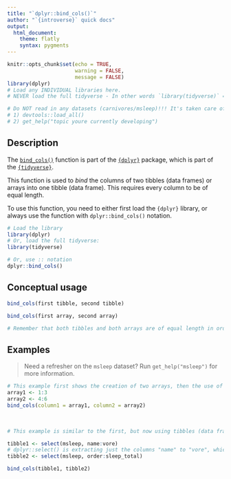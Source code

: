 ```yaml
---
title: "`dplyr::bind_cols()`"
author: "`{introverse}` quick docs"
output: 
  html_document:
    theme: flatly
    syntax: pygments
---
```


<!-- Welcome to the template! This comment is here to help you get started. The HTML comments will help you fill it out. Please make sure to do the following:
- make the YAML `title` the topic name. For example, the `filter()` docs are titled `dplyr::filter()` (with backticks since it's code!)
- name the final Rmd file "packagethetopiccomesfrom_topic.Rmd". For example, the `filter()` file is named `dplyr_filter.Rmd`
- If you are considering documenting MULTIPLE TOPICS in a single help Rmd, STOP and CONSULT FIRST with Spielman!!
-->

```r
knitr::opts_chunk$set(echo = TRUE, 
                      warning = FALSE, 
                      message = FALSE)
library(dplyr)
# Load any INDIVIDUAL libraries here.
# NEVER load the full tidyverse - In other words `library(tidyverse)` => ABSOLUTELY NOT!!!! Load only what you need, _one at a time_.

# Do NOT read in any datasets (carnivores/msleep)!!! It's taken care of, as long as you develop as follows instead of knitting (really, no knitting!) - 
# 1) devtools::load_all()
# 2) get_help("topic youre currently developing")
```


## Description

The [`bind_cols()`](https://dplyr.tidyverse.org/reference/bind.html) function is part of the [`{dplyr}`](https://dplyr.tidyverse.org/) package, which is part of the [`{tidyverse}`](https://www.tidyverse.org/).

This function is used to *bind* the columns of two tibbles (data frames) or arrays into one tibble (data frame). This requires every column to be of equal length.

<!-- Add the following if the topic is a function that does NOT come with base R, and uncomment/fill in the subsequent multiline HTML comment: -->
To use this function, you need to either first load the `{dplyr}` library, or always use the function with `dplyr::bind_cols()` notation.

```r
# Load the library
library(dplyr)
# Or, load the full tidyverse:
library(tidyverse)

# Or, use :: notation
dplyr::bind_cols()
```



## Conceptual usage 

```r
bind_cols(first tibble, second tibble)

bind_cols(first array, second array)

# Remember that both tibbles and both arrays are of equal length in order to bind
```


## Examples

> Need a refresher on the `msleep` dataset? Run `get_help("msleep")` for more information.

<!-- Add a <br> if there is NO DATASET REFRESHER!! Otherwise the refresher takes up enough space. -->

```r
# This example first shows the creation of two arrays, then the use of `bind_cols()` to bind them.
array1 <- 1:3
array2 <- 4:6
bind_cols(column1 = array1, column2 = array2)

```

<br>  <!-- Do not delete the <br>, and make sure to keep the previous and following lines blank. There should be a <br> tab between each example -->


```r
# This example is similar to the first, but now using tibbles (data frames) derived from the data set `msleep`.

tibble1 <- select(msleep, name:vore) 
# dplyr::select() is extracting just the columns "name" to "vore", which includes "genus"
tibble2 <- select(msleep, order:sleep_total)

bind_cols(tibble1, tibble2)
```

<br> <!-- Do not delete the <br>, and make sure to keep the previous and following lines blank. -->

<!-- If needed, add more example chunks below WITH NAMES (example3, example4, etc.), making sure to have a <br> tag in between each example for nicer spacing. If you don't need more examples, don't add any! -->

